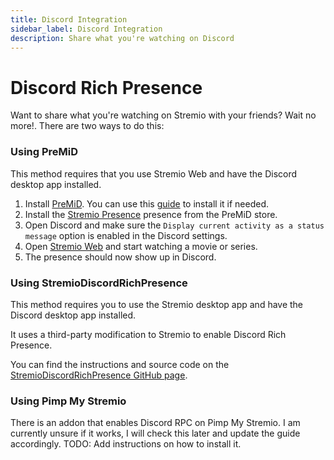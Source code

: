 ```yaml
---
title: Discord Integration
sidebar_label: Discord Integration
description: Share what you're watching on Discord
---
```


# Discord Rich Presence

Want to share what you're watching on Stremio with your friends? Wait no more!.
There are two ways to do this:

### Using PreMiD

This method requires that you use Stremio Web and have the Discord desktop app installed.

1. Install [PreMiD](https://premid.app/downloads). You can use this [guide](https://docs.premid.app/en/install) to install it if needed.
2. Install the [Stremio Presence](https://premid.app/store/presences/Stremio) presence from the PreMiD store.
3. Open Discord and make sure the `Display current activity as a status message` option is enabled in the Discord settings.
4. Open [Stremio Web](https://web.stremio.com/) and start watching a movie or series.
5. The presence should now show up in Discord.

### Using StremioDiscordRichPresence 


This method requires you to use the Stremio desktop app and have the Discord desktop app installed.

It uses a third-party modification to Stremio to enable Discord Rich Presence. 

You can find the instructions and source code on the [StremioDiscordRichPresence GitHub page](https://github.com/Loukious/StremioDiscordRichPresence?tab=readme-ov-file).

### Using Pimp My Stremio

There is an addon that enables Discord RPC on Pimp My Stremio. I am currently unsure if it works, I will check this later and update the guide accordingly.
TODO: Add instructions on how to install it.

